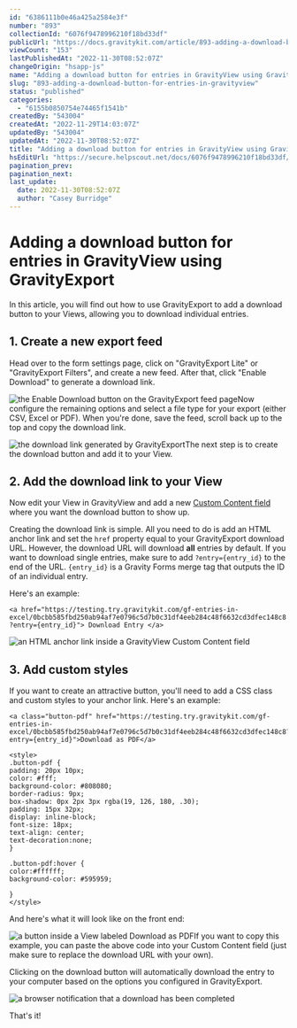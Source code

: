 ```yaml
---
id: "6386111b0e46a425a2584e3f"
number: "893"
collectionId: "6076f9478996210f18bd33df"
publicUrl: "https://docs.gravitykit.com/article/893-adding-a-download-button-for-entries-in-gravityview"
viewCount: "153"
lastPublishedAt: "2022-11-30T08:52:07Z"
changeOrigin: "hsapp-js"
name: "Adding a download button for entries in GravityView using GravityExport"
slug: "893-adding-a-download-button-for-entries-in-gravityview"
status: "published"
categories: 
  - "6155b0850754e74465f1541b"
createdBy: "543004"
createdAt: "2022-11-29T14:03:07Z"
updatedBy: "543004"
updatedAt: "2022-11-30T08:52:07Z"
title: "Adding a download button for entries in GravityView using GravityExport"
hsEditUrl: "https://secure.helpscout.net/docs/6076f9478996210f18bd33df/article/6386111b0e46a425a2584e3f"
pagination_prev: 
pagination_next: 
last_update:
  date: 2022-11-30T08:52:07Z
  author: "Casey Burridge"
---
```


# Adding a download button for entries in GravityView using GravityExport

In this article, you will find out how to use GravityExport to add a download button to your Views, allowing you to download individual entries.

## 1. Create a new export feed

Head over to the form settings page, click on "GravityExport Lite" or "GravityExport Filters", and create a new feed. After that, click "Enable Download" to generate a download link.

![the Enable Download button on the GravityExport feed page](https://s3.amazonaws.com/helpscout.net/docs/assets/54c58489e4b051242988532c/images/6387107f0c9a3a63c37c0dac/file-BAg9hWPg9Z.png)Now configure the remaining options and select a file type for your export (either CSV, Excel or PDF). When you're done, save the feed, scroll back up to the top and copy the download link.

![the download link generated by GravityExport](https://s3.amazonaws.com/helpscout.net/docs/assets/54c58489e4b051242988532c/images/6387120ff4ac0158bf473453/file-aS7JWwYXoD.png)The next step is to create the download button and add it to your View.

## 2. Add the download link to your View

Now edit your View in GravityView and add a new [Custom Content field](https://docs.gravitykit.com/article/111-using-the-custom-content-field) where you want the download button to show up.

Creating the download link is simple. All you need to do is add an HTML anchor link and set the `href` property equal to your GravityExport download URL. However, the download URL will download **all** entries by default. If you want to download single entries, make sure to add `?entry={entry_id}` to the end of the URL. `{entry_id}` is a Gravity Forms merge tag that outputs the ID of an individual entry.

Here's an example:

`<a href="https://testing.try.gravitykit.com/gf-entries-in-excel/0bcbb585fbd250ab94af7e0796c5d7b0c31df4eeb284c48f6632cd3dfec148c8?entry={entry_id}"> Download Entry </a>`

![an HTML anchor link inside a GravityView Custom Content field](https://s3.amazonaws.com/helpscout.net/docs/assets/54c58489e4b051242988532c/images/638715f777711b11eb17b48e/file-adRMw2mwVB.png)

## 3. Add custom styles

If you want to create an attractive button, you'll need to add a CSS class and custom styles to your anchor link. Here's an example:

```
<a class="button-pdf" href="https://testing.try.gravitykit.com/gf-entries-in-excel/0bcbb585fbd250ab94af7e0796c5d7b0c31df4eeb284c48f6632cd3dfec148c8?entry={entry_id}">Download as PDF</a>

<style>
.button-pdf {
padding: 20px 10px;
color: #fff;
background-color: #808080;
border-radius: 9px;
box-shadow: 0px 2px 3px rgba(19, 126, 180, .30);
padding: 15px 32px;
display: inline-block;
font-size: 18px;
text-align: center;
text-decoration:none; 
}
	
.button-pdf:hover {
color:#ffffff;
background-color: #595959;
		
}
</style>
```

And here's what it will look like on the front end:

![a button inside a View labeled Download as PDF](https://s3.amazonaws.com/helpscout.net/docs/assets/54c58489e4b051242988532c/images/6387169577711b11eb17b48f/file-UTBheuKM3b.png)If you want to copy this example, you can paste the above code into your Custom Content field (just make sure to replace the download URL with your own).

Clicking on the download button will automatically download the entry to your computer based on the options you configured in GravityExport.

![a browser notification that a download has been completed](https://s3.amazonaws.com/helpscout.net/docs/assets/54c58489e4b051242988532c/images/638716c8364d15657b41389f/file-1jRJiWawz2.png)

That's it!
